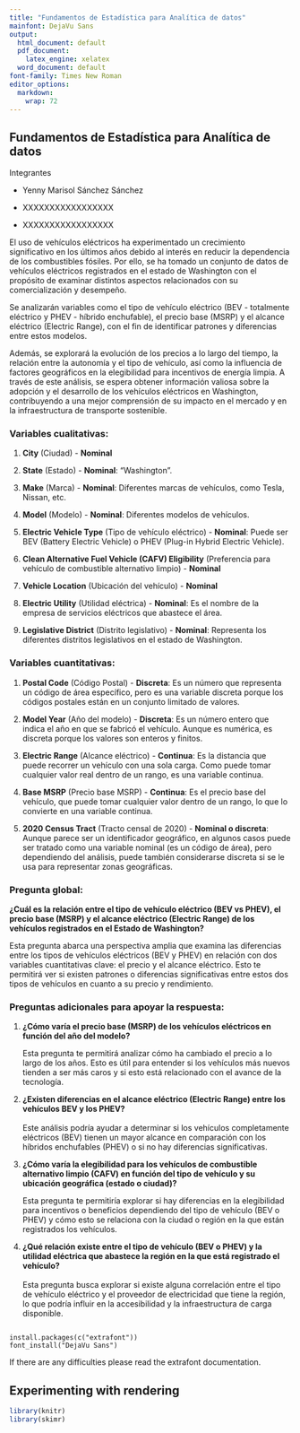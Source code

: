 ---
title: "Fundamentos de Estadística para Analítica de datos"
mainfont: DejaVu Sans
output:
  html_document: default
  pdf_document:
    latex_engine: xelatex
  word_document: default
font-family: Times New Roman
editor_options: 
  markdown: 
    wrap: 72
---

## Fundamentos de Estadística para Analítica de datos

Integrantes

-   Yenny Marisol Sánchez Sánchez

-   XXXXXXXXXXXXXXXXX

-   XXXXXXXXXXXXXXXXX

El uso de vehículos eléctricos ha experimentado un crecimiento
significativo en los últimos años debido al interés en reducir la
dependencia de los combustibles fósiles. Por ello, se ha tomado un
conjunto de datos de vehículos eléctricos registrados en el estado de
Washington con el propósito de examinar distintos aspectos relacionados
con su comercialización y desempeño.

Se analizarán variables como el tipo de vehículo eléctrico (BEV -
totalmente eléctrico y PHEV - híbrido enchufable), el precio base (MSRP)
y el alcance eléctrico (Electric Range), con el fin de identificar
patrones y diferencias entre estos modelos.

Además, se explorará la evolución de los precios a lo largo del tiempo,
la relación entre la autonomía y el tipo de vehículo, así como la
influencia de factores geográficos en la elegibilidad para incentivos de
energía limpia. A través de este análisis, se espera obtener información
valiosa sobre la adopción y el desarrollo de los vehículos eléctricos en
Washington, contribuyendo a una mejor comprensión de su impacto en el
mercado y en la infraestructura de transporte sostenible.

### **Variables cualitativas:**

1.  **City** (Ciudad) - **Nominal**

2.  **State** (Estado) - **Nominal**: "Washington".

3.  **Make** (Marca) - **Nominal**: Diferentes marcas de vehículos, como
    Tesla, Nissan, etc.

4.  **Model** (Modelo) - **Nominal**: Diferentes modelos de vehículos.

5.  **Electric Vehicle Type** (Tipo de vehículo eléctrico) -
    **Nominal**: Puede ser BEV (Battery Electric Vehicle) o PHEV
    (Plug-in Hybrid Electric Vehicle).

6.  **Clean Alternative Fuel Vehicle (CAFV) Eligibility** (Preferencia
    para vehículo de combustible alternativo limpio) - **Nominal**

7.  **Vehicle Location** (Ubicación del vehículo) - **Nominal**

8.  **Electric Utility** (Utilidad eléctrica) - **Nominal**: Es el
    nombre de la empresa de servicios eléctricos que abastece el área.

9.  **Legislative District** (Distrito legislativo) - **Nominal**:
    Representa los diferentes distritos legislativos en el estado de
    Washington.

### **Variables cuantitativas:**

1.  **Postal Code** (Código Postal) - **Discreta**: Es un número que
    representa un código de área específico, pero es una variable
    discreta porque los códigos postales están en un conjunto limitado
    de valores.

2.  **Model Year** (Año del modelo) - **Discreta**: Es un número entero
    que indica el año en que se fabricó el vehículo. Aunque es numérica,
    es discreta porque los valores son enteros y finitos.

3.  **Electric Range** (Alcance eléctrico) - **Continua**: Es la
    distancia que puede recorrer un vehículo con una sola carga. Como
    puede tomar cualquier valor real dentro de un rango, es una variable
    continua.

4.  **Base MSRP** (Precio base MSRP) - **Continua**: Es el precio base
    del vehículo, que puede tomar cualquier valor dentro de un rango, lo
    que lo convierte en una variable continua.

5.  **2020 Census Tract** (Tracto censal de 2020) - **Nominal o
    discreta**: Aunque parece ser un identificador geográfico, en
    algunos casos puede ser tratado como una variable nominal (es un
    código de área), pero dependiendo del análisis, puede también
    considerarse discreta si se le usa para representar zonas
    geográficas.

### **Pregunta global:**

**¿Cuál es la relación entre el tipo de vehículo eléctrico (BEV vs
PHEV), el precio base (MSRP) y el alcance eléctrico (Electric Range) de
los vehículos registrados en el Estado de Washington?**

Esta pregunta abarca una perspectiva amplia que examina las diferencias
entre los tipos de vehículos eléctricos (BEV y PHEV) en relación con dos
variables cuantitativas clave: el precio y el alcance eléctrico. Esto te
permitirá ver si existen patrones o diferencias significativas entre
estos dos tipos de vehículos en cuanto a su precio y rendimiento.

### **Preguntas adicionales para apoyar la respuesta:**

1.  **¿Cómo varía el precio base (MSRP) de los vehículos eléctricos en
    función del año del modelo?\
    **

    Esta pregunta te permitirá analizar cómo ha cambiado el precio a lo
    largo de los años. Esto es útil para entender si los vehículos más
    nuevos tienden a ser más caros y si esto está relacionado con el
    avance de la tecnología.

2.  **¿Existen diferencias en el alcance eléctrico (Electric Range)
    entre los vehículos BEV y los PHEV?\
    \
    **Este análisis podría ayudar a determinar si los vehículos
    completamente eléctricos (BEV) tienen un mayor alcance en
    comparación con los híbridos enchufables (PHEV) o si no hay
    diferencias significativas.

3.  **¿Cómo varía la elegibilidad para los vehículos de combustible
    alternativo limpio (CAFV) en función del tipo de vehículo y su
    ubicación geográfica (estado o ciudad)?\
    **

    Esta pregunta te permitiría explorar si hay diferencias en la
    elegibilidad para incentivos o beneficios dependiendo del tipo de
    vehículo (BEV o PHEV) y cómo esto se relaciona con la ciudad o
    región en la que están registrados los vehículos.

4.  **¿Qué relación existe entre el tipo de vehículo (BEV o PHEV) y la
    utilidad eléctrica que abastece la región en la que está registrado
    el vehículo?\
    \
    **Esta pregunta busca explorar si existe alguna correlación entre el
    tipo de vehículo eléctrico y el proveedor de electricidad que tiene
    la región, lo que podría influir en la accesibilidad y la
    infraestructura de carga disponible.

```         

install.packages(c("extrafont"))
font_install("DejaVu Sans")
```

If there are any difficulties please read the extrafont documentation.

## Experimenting with rendering

```{r, message=FALSE}
library(knitr)
library(skimr)
```
